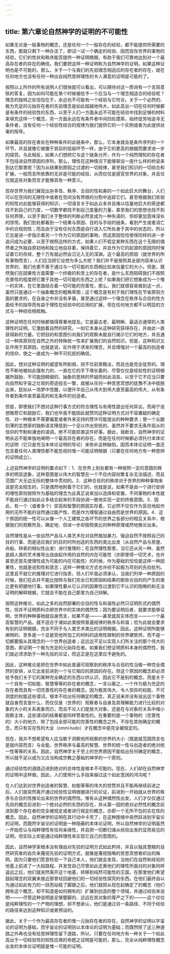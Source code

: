 ```yaml
---
---
---
```

title: 第六章论自然神学的证明的不可能性
---





如果无论是一般事物的概念，还是任何一个一般存在的经验，都不能提供所需要的东西，那就只剩下一种办法了，即试一试一个确定的经验、因而现存世界的事物的经验，它们的性状和秩序能否提供一种证明根据，有助于我们可靠地达到对一个最高存在者的存在的确信。我们要把这样一种证明称为自然神学的证明。如果这种证明也是不可能的，那么，关于一个与我们的先验理念相适应的存在者的存在，就在任何地方也没有任何一种出自纯然思辨理性的令人满意的证明是可能的了。

按照以上所作的所有说明人们很快就可以看出，可以期待对这一质询有一个言简意赅的答复。因为如何可能在某个时候被给予一个应当与一个理念相适合的经验呢？理念的独特之处恰恰在于，永远也不可能有一个经验与它符合。关于一个必然的、极为充足的元始存在者的先验理念是如此超越地伟大，如此高出一切在任何时候都是有条件的经验性的东西，以至于人们一方面永远不可能在经验中找到足够的材料来填充这样一个概念，另一方面永远在有条件者中间四处摸索，始终徒劳地追寻无条件者，没有任何一个经验性综合的规律为我们提供它的一个实例或者为此提供丝毫的指导。

如果最高的存在者处在种种条件的此链条中，那么，它本身就会是条件序列的一个环节，并且就像它被置于其前的低级环节一样，由于它的更高的根据而要求进一步的探究。与此相反，如果人们想把它与这个链条分开，作为一个纯然理知的存在者不包括进自然原因的序列，那么，理性在这种情况下能够架设一座什么样的桥梁来到达它那里呢？因为从结果到原因之过渡的一切规律，甚至我们知识的一切综合和扩展，一般而言所依靠的无非是可能的经验，从而仅仅是感官世界的对象，并且仅仅就这些对象而言才能够具有一种意义。

现存世界为我们展现出杂多性、秩序、合目的性和美的一个如此巨大的舞台，人们可以在空间的无限性中或者在空间没有界限的分割中追踪它们，甚至根据我们贫弱的知性对此能够获得的知识，一切语言关于如此众多并且难以估量地巨大的奇迹都找不到自己的力度，一切数字都找不到自己度量的力量，甚至我们的思想也找不到任何界限，以至于我们关于整体的判断必然变成为一种失语的、但却更加意味深长的惊愕。我们到处都看到一个结果与原因、目的与手段的链条，看到产生或者消亡中的合规则性；而且由于没有任何东西是自行进入它所处身于其中的状态的，所以它总是进一步指示着另一个作为它的原因的事物，而这原因恰恰使得同样的进一步追问成为必要，以至于按照这样的方式，如果人们不假定某种东西在这个无限的偶然者之外独自原初地和独立地自存着，保持着它，并且作为它的起源的原因同时保证着它的存续，整个万有就必然会沉沦入无的深渊。这个最高的原因（就世界的所有事物而言），人们应当把它设想为多么大呢？我们并不是按照其全部内容来认识世界的，我们也更不善于通过与一切可能的东西相比较来估量它的大小。但是，既然我们在因果性方面需要一个终极的和至上的存在者，是什么东西阻碍我们不按照完善性的程度把它置于其他一切可能的东西之上呢？如果我们把它想象成为一个惟一的实体，在它里面结合着一切可能的完善性，那么，我们就很容易做到这一点，虽然只是通过一个抽象概念的粗略草图；这个概念是有利于我们理性在节省原则方面的要求的，在自身之中并没有矛盾，甚至通过这样一个理念在秩序与合目的性方面给予的指导而有益于理性在经验中的应用的扩展，但在任何地方都不以明显的方式与一种经验相抵触。

这种证明在任何时候都值得尊重地提及。它是最古老、最明晰、最适合通常的人类理性的证明。它激励着自然的研究，一如它本身从这种研究获得存在，并由此一直获得新的力量。它把目的和意图引向我们的观察未能自行揭示它们的地方，并且通过一种其原则在自然之外的特殊统一性来扩展我们的自然知识。但是，这种知识又反作用于其原因，也就是说，反作用于诱发的理念，并且增强对一个最高的创造者的信仰，使之一直成为一种不可抗拒的确信。

因此，想对这种证明的威望有所削弱，则不仅前景黯淡，而且也是完全徒劳的。理性不断地被如此强有力的、一直在它的手下增长着的、尽管仅仅是经验性的证明根据所鼓励，不可能因精细的、抽象的思辨的怀疑而如此沮丧，以至于它不应当只要向自然和宇宙之壮观的奇迹投去一瞥，就被从任何一种苦思冥想的犹豫不决中拔脱出来，犹如从一场梦中觉醒，以便升华自己从伟大到伟大直至最高的伟大，从有条件者到条件直至最高的和无条件的创造者。

但是，即使我们不想对这种行事方式的符合理性与有用性提出任何异议，而毋宁说想推荐它和鼓励它，我们也毕竟不能因此就赞同这种证明方式对不容置疑的确定性、对一种根本不需要偏爱或者外来支持的赞许可能提出的种种要求；使一个尖酸刻薄的玄想家的独断语言降低到一个足以作出安抚的、虽然并不要求无条件屈从的信仰的节制和谦逊的语调，绝不可能损害这件好事。据此，我断言，自然神学的证明永远不能单独地阐明一个最高存在者的存在，而是在任何时候都必须托付本体论的证明（它只是充当本体论证明的导论）来弥补这种缺陷，因而本体论证明一直还包含着任何人类理性都不能忽视的惟一可能证明根据（只要在任何地方有一种思辨的证明成立）。

上述自然神学的证明的要点如下：1．在世界上到处都有一种按照一定的意图的秩序的明显迹象，这种意图是以伟大的智慧在一个不仅内容纷繁复杂无法描述、而且范围广大无边无际的整体中贯彻的。2．这种合目的的秩序对于世界的种种事物来说是完全陌生的，只是偶然地附着于它们的，也就是说，如果不是由一个进行安排的理性原则按照作为基础的理念为此真正说来加以选择和安置，不同事物的本性就不能自行通过如此众多结合起来的手段协调一致地实现一定的终极意图。3．因此，有一个（或者多个）崇高和智慧的原因实存着，它必然不仅仅作为盲目地起作用的无所不能的自然通过能产性、而是作为理智通过自由而是世界的原因。4．这个原因的统一性可以从像一个人工建筑之各环节的世界之各部分的相互关系中，根据我们的观察所及，确定地、但进一步却按照类比的种种原理或然地推论出来。

自然理性是从一些自然产品与人类艺术在对自然施加暴力、强迫自然不按照自己的目的行事、而是适应我们的目的时所创造的东西的类比出发（从自然产品与房屋、舟船、钟表的相似性出发）进行推理的；在自然理性那里，当它还从另一种、虽然是超人类的艺术推导出自由起作用的自然的内在可能性（亦即使得一切艺术，也许甚至还首先使理性成为可能的内在可能性）的时候，作为基础的恰恰是这样一种因果性，也就是说知性和意志；这样一种推论方式也许经不起极为苛刻的先验批判。这里且不就它的推理对它进行指责，但人们毕竟必须承认，当我们列举一种原因的时候，我们在此并不能比按照与我们完全已知原因和结果的那些合目的的产生的类比更有把握地行事。如果理性要从它认识的因果性过渡到它不认识的隐晦的和无法证明的解释根据，它就会不能在自己那里为自己辩解。

按照这种推论，如此之多的自然部署的合目的性与和谐性必然只证明形式的偶然性，但并不证明质料亦即世界中的实体的偶然性；因为要证明后者，就要求能够证明，世界的种种事物就自身而言，如果不是———甚至就其实体而言———一个最高智慧的产品，就不适合于诸如此类按照普遍规律的秩序与和谐；但为此就会要求有别的证明根据，完全不同于与人类艺术类比的证明根据。因此，这种证明所能够阐明的，至多是一个总是受他所加工的材料的适用性限制的世界建筑师，而不是一切都要服从其理念的一个世界创造者；这远远不足以实现人们所关注的那个伟大的意图，即证明一个极为充足的元始存在者。如果我们想证明质料本身的偶然性，我们就必须求助于一种先验的论证，而这正是在这里应予避免的。

因此，这种推论是把在世界中如此普遍可观察到的秩序与合目的性当做一种完全偶然的安排，从它出发前进到一个与它相应的原因的存在。但这个原因的概念却必须给予我们关于它的某种完全确定的东西以供认识，因此它不是别的概念，而是关于一个具有一切权能、智慧等等的存在者的概念，一言以蔽之，一个作为极为充足的存在者而具有一切完善性的存在者的概念。因为极其伟大、令人惊异的权能、不可测度的权能这些谓词，根本不给出任何确定的概念，真正说来并没有说出这个事物就自身而言是什么，而仅仅是（世界的）观察者与自身及其理解能力进行比较的对象的大小的关系表象而已，而且不论人们是放大对象，还是在与对象的关系中缩小观察主体，这些谓词的结果都是同样赞美性的。在重要的是一个事物的（完善性的）大小的地方，除了包括全部可能的完善性的概念之外，不存在其他确定的概念，而只有实在性的大全（omni‐tudo）才在概念中是完全被规定的。

现在，我并不想希望有人应当敢于洞察他所观察的世界的大小（既是就范围而言也是就内容而言）与全能、世界秩序与最高的智慧、世界的统一性与创造者的绝对统一性等等的关系。因此，自然神学关于至上的世界原因不能给出任何确定的概念，所以就不足以成为又应当构成宗教之基础的神学的一个原则。

通过经验性的道路迈进到绝对的总体性是根本不可能的。现在，人们却在自然神学的证明中这样做。因此，人们使用什么手段来越过这个如此宽阔的鸿沟呢？

在人们达到对世界创造者的智慧、权能等等的伟大的惊赞并且不能再继续前进之后，人们就突然离开通过经验性证明根据进行的论证，前进到一开始就从世界的秩序与合目的性推论出来的世界的偶然性。惟有从这种偶然性出发，人们才仅仅通过先验的概念前进到一个绝对必然的东西的存在，并从第一因的绝对必然性的概念前进到那个存在者的完全被规定或者进行规定的概念，亦即一个无所不包的实在性的概念。因此，自然神学的证明在其行动中卡壳了，在这种困境中突然跃进到宇宙论的证明，而既然宇宙论的证明是一种隐蔽的本体论证明，所以自然神学的证明虽然一开始否认与纯粹理性有任何亲缘性，并且把一切都归诸从经验出发的显而易见的证明，但实际上却是通过纯粹理性来实现它自己的意图的。

因此，自然神学家根本没有理由对先验的证明方式如此矜持，并且以独具慧眼的自然研究者的自负来蔑视先验的证明方式，就像是蔑视隐晦的苦思冥想者织出的蛛网。因为只要他们愿意检验一下自己本人，他们就会发现，当他们在自然和经验的地基上前进了一大段路程、并发觉自己尽管如此还离他们的理性所面对的对象同样遥远之后，他们就突然离开这个地基，转移到纯然可能性的王国，在那里他们希望鼓起理念的双翼来接近那曾经回避他们的一切经验性探究的东西。在他们最终自以为通过如此有力的一跃而站稳了脚跟之后，他们就把从现在起确定了的概念（他们拥有这个概念，却不知道是如何拥有的）扩展到创造的整个领域，并通过经验来说明———尽管这种说明是足够蹩脚的、远远在其对象的尊严之下的———这个仅仅是纯粹理性的一个产物的理想，却不想承认，他们是通过另一条路径、不同于经验的路径来达到这种知识或者预设的。

据此，关于一个作为最高存在者的惟一元始存在者的存在，自然神学的证明以宇宙论的证明为基础，而宇宙论的证明则以本体论的证明为基础；而既然除了这三种道路之外再也没有给思辨理性留下道路，所以，只要在任何地方有一种关于一个如此高出于一切经验性的知性应用的命题之证明是可能的，那么，完全从纯粹理性概念出发的本体论证明就是惟一可能的证明。